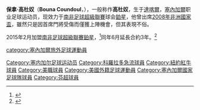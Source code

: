 {{Football player infobox
| playername= 高杜奴<br>''Bouna Coundoul''
| fullname = Bouna Coundoul
| nickname = 
| image = File:BounaCoundoul.jpg
| image_size = 280px
| dateofbirth = {{birth date and age|1982|3|4}}
| cityofbirth = [[達喀爾|達喀爾]] 
| countryofbirth = [[塞內加爾|塞內加爾]]
| height = {{height|ft=6|in=2}}
| currentclub  = [[鉑星足球會|鉑星]]
| clubnumber = 1
| position = [[守門員|守門員]]
| youthyears = 2002-2004
| youthclubs = [[紐約州立大學奧本尼分校|紐約州立大學奧本尼校區]]
| years1              = 2005–2008
| clubs1              = [[科羅拉多急流|科羅拉多急流]]
| caps1               = 52
| goals1              = 0
| years2              = 2009–2011
| clubs2              = [[紐約紅牛|紐約紅牛]]
| caps2               = 47
| goals2              = 0
| years3              = 2012
| clubs3              = [[瓦薩足球俱樂部|瓦薩]]
| caps3               = 19
| goals3              = 0
| years4              = 2012–2013
| clubs4              = [[Enosis_Neon_Paralimni|Enosis Neon Paralimni]]
| caps4               = 5
| goals4              = 0
| years5              = 2013–2015
| clubs5              = [[Ethnikos_Achna_FC|Ethnikos Achna FC]]
| caps5               = 46
| goals5              = 0
| years6              = 2015-
| clubs6              = [[鉑星足球會|鉑星]]
| caps6               = 5
| goals6              = 0
| nationalyears = 2007-
| nationalteam = [[塞內加爾國家足球隊|塞內加爾]]
| nationalcaps(goals) = 28 (0)
| pcupdate = 23 April 2007
| ntupdate = 11 June 2008
}}
'''保拿·高杜奴'''（'''Bouna Coundoul'''，{{bd|1982年|3月4日|||}}），一般称作'''高杜奴'''，生于[[達喀爾|達喀爾]]，[[塞內加爾|塞內加爾]]职业足球运动员，现效力于[[南非足球超級聯賽|南非足球超級聯賽]]球会[[鉑星足球會|鉑星]]，他曾出席[[2008年非洲國家盃|2008年非洲國家盃]]，雖然只是因首席門將受傷而僅獲上陣機會，但其表現不俗。

2015年2月加盟[[南非足球超級聯賽|南非足球超級聯賽]][[鉑星足球會|鉑星]]，<ref>{{Cite web |url=http://www.soccerladuma.co.za/news/articles/categories/south-africa/platinum-stars-sign-senegal-captain-bouna-coundoul/202196 |title=存档副本 |accessdate=2016-01-08 |archive-date=2019-12-06 |archive-url=https://web.archive.org/web/20191206010530/https://www.soccerladuma.co.za/news/articles/categories/south-africa/platinum-stars-sign-senegal-captain-bouna-coundoul/202196 |dead-url=no }}</ref>同年6月延長合約3年。<ref>{{Cite web |url=http://africanfootball.com//news/537706/Coundoul-signs-three-year-deal-at-Platinum-Stars |title=存档副本 |accessdate=2016-01-08 |archive-date=2016-03-04 |archive-url=https://web.archive.org/web/20160304114156/http://africanfootball.com//news/537706/Coundoul-signs-three-year-deal-at-Platinum-Stars |dead-url=no }}</ref>

{{DEFAULTSORT:Coundoul, Bouna}}

[[category:塞內加爾旅外足球運動員|category:塞內加爾旅外足球運動員]]
[[Category:塞内加尔足球运动员|Category:塞内加尔足球运动员]]
[[Category:科羅拉多急流球員|Category:科羅拉多急流球員]]
[[Category:紐約紅牛球員|Category:紐約紅牛球員]]
[[Category:美職球員|Category:美職球員]]
[[Category:美國外籍足球運動員|Category:美國外籍足球運動員]]
[[Category:塞內加爾國家足球隊球員|Category:塞內加爾國家足球隊球員]]
[[Category:芬超球員|Category:芬超球員]]